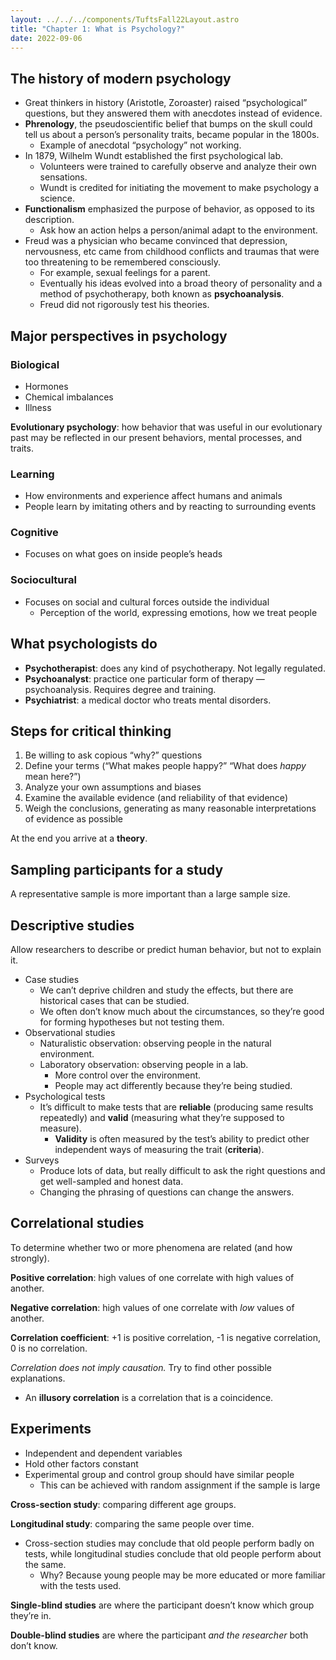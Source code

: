 ```yaml
---
layout: ../../../components/TuftsFall22Layout.astro
title: "Chapter 1: What is Psychology?"
date: 2022-09-06
---
```


## The history of modern psychology

- Great thinkers in history (Aristotle, Zoroaster) raised “psychological” questions, but they answered them with anecdotes instead of evidence.
- **Phrenology**, the pseudoscientific belief that bumps on the skull could tell us about a person’s personality traits, became popular in the 1800s.
  - Example of anecdotal “psychology” not working.
- In 1879, Wilhelm Wundt established the first psychological lab.
  - Volunteers were trained to carefully observe and analyze their own sensations.
  - Wundt is credited for initiating the movement to make psychology a science.
- **Functionalism** emphasized the purpose of behavior, as opposed to its description.
  - Ask how an action helps a person/animal adapt to the environment.
- Freud was a physician who became convinced that depression, nervousness, etc came from childhood conflicts and traumas that were too threatening to be remembered consciously.
  - For example, sexual feelings for a parent.
  - Eventually his ideas evolved into a broad theory of personality and a method of psychotherapy, both known as **psychoanalysis**.
  - Freud did not rigorously test his theories.

## Major perspectives in psychology

### Biological

- Hormones
- Chemical imbalances
- Illness

**Evolutionary psychology**: how behavior that was useful in our evolutionary past may be reflected in our present behaviors, mental processes, and traits.

### Learning

- How environments and experience affect humans and animals
- People learn by imitating others and by reacting to surrounding events

### Cognitive

- Focuses on what goes on inside people’s heads

### Sociocultural

- Focuses on social and cultural forces outside the individual
  - Perception of the world, expressing emotions, how we treat people

## What psychologists do

- **Psychotherapist**: does any kind of psychotherapy. Not legally regulated.
- **Psychoanalyst**: practice one particular form of therapy — psychoanalysis. Requires degree and training.
- **Psychiatrist**: a medical doctor who treats mental disorders.

## Steps for critical thinking

1. Be willing to ask copious “why?” questions
2. Define your terms (“What makes people happy?” “What does _happy_ mean here?”)
3. Analyze your own assumptions and biases
4. Examine the available evidence (and reliability of that evidence)
5. Weigh the conclusions, generating as many reasonable interpretations of evidence as possible

At the end you arrive at a **theory**.

## Sampling participants for a study

A representative sample is more important than a large sample size.

## Descriptive studies

Allow researchers to describe or predict human behavior, but not to explain it.

- Case studies
  - We can’t deprive children and study the effects, but there are historical cases that can be studied.
  - We often don’t know much about the circumstances, so they’re good for forming hypotheses but not testing them.
- Observational studies
  - Naturalistic observation: observing people in the natural environment.
  - Laboratory observation: observing people in a lab.
    - More control over the environment.
    - People may act differently because they’re being studied.
- Psychological tests
  - It’s difficult to make tests that are **reliable** (producing same results repeatedly) and **valid** (measuring what they’re supposed to measure).
    - **Validity** is often measured by the test’s ability to predict other independent ways of measuring the trait (**criteria**).
- Surveys
  - Produce lots of data, but really difficult to ask the right questions and get well-sampled and honest data.
  - Changing the phrasing of questions can change the answers.

## Correlational studies

To determine whether two or more phenomena are related (and how strongly).

**Positive correlation**: high values of one correlate with high values of another.

**Negative correlation**: high values of one correlate with _low_ values of another.

**Correlation coefficient**: +1 is positive correlation, -1 is negative correlation, 0 is no correlation.

_Correlation does not imply causation._ Try to find other possible explanations.

- An **illusory correlation** is a correlation that is a coincidence.

## Experiments

- Independent and dependent variables
- Hold other factors constant
- Experimental group and control group should have similar people
  - This can be achieved with random assignment if the sample is large

**Cross-section study**: comparing different age groups.

**Longitudinal study**: comparing the same people over time.

- Cross-section studies may conclude that old people perform badly on tests, while longitudinal studies conclude that old people perform about the same.
  - Why? Because young people may be more educated or more familiar with the tests used.

**Single-blind studies** are where the participant doesn’t know which group they’re in.

**Double-blind studies** are where the participant _and the researcher_ both don’t know.
